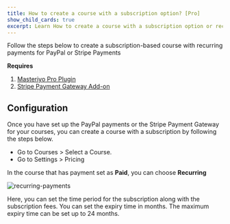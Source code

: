 ```yaml
---
title: How to create a course with a subscription option? [Pro]
show_child_cards: true
excerpt: Learn How to create a course with a subscription option or recurring payments. 
---
```


Follow the steps below to create a subscription-based course with recurring payments for PayPal or Stripe Payments 

**Requires**

1. [Masteriyo Pro Plugin](https://masteriyo.com/pricing/)
2. [Stripe Payment Gateway Add-on](https://docs.masteriyo.com/getting-started/activate-masteriyo-addons) 

## Configuration

Once you have set up the PayPal payments or the Stripe Payment Gateway for your courses, you can create a course with a subscription by following the steps below.

- Go to Courses > Select a Course.
- Go to Settings > Pricing

In the course that has payment set as **Paid**, you can choose **Recurring** 

![recurring-payments](https://github.com/Masteriyo/masteriyo-docs/assets/75772539/123ab20c-2683-4ab9-8cec-0bba1013304a)

Here, you can set the time period for the subscription along with the subscription fees. You can set the expiry time in months. The maximum expiry time can be set up to 24 months. 

